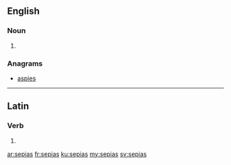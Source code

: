 ==English==

===Noun===
{{head|en}}

# {{plural of|sepia}}

===Anagrams===
* [[aspies#English|aspies]]

----

==Latin==

===Verb===
{{la-verb-form|sēpiās}}

# {{conjugation of|sēpiō||2|s|pres|act|sub|lang=la}}

[[ar:sepias]]
[[fr:sepias]]
[[ku:sepias]]
[[my:sepias]]
[[sv:sepias]]